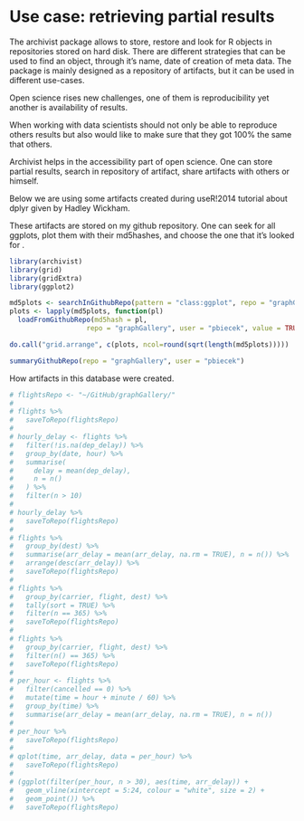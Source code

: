 <!--
%\VignetteEngine{knitr::docco_linear}
%\VignetteIndexEntry{Archivist as an accessibility engine}
-->

# Use case: retrieving partial results

The archivist package allows to store, restore and look for R objects in repositories stored on hard disk. There are different strategies that can be used to find an object, through it's name, date of creation of meta data. The package is mainly designed as a repository of artifacts, but it can be used in different use-cases.


Open science rises new challenges, one of them is reproducibility yet another is availability of results.

When working with data scientists should not only be able to reproduce others results 
but also would like to make sure that they got 100% the same that others.

Archivist helps in the accessibility part of open science.
One can store partial results, search in repository of artifact, 
share artifacts with others or himself.

Below we are using some artifacts created during useR!2014 tutorial about dplyr given by Hadley Wickham.

These artifacts are stored on my github repository.
One can seek for all ggplots, plot them with their md5hashes,
and choose the one that it's looked for
.


```r

library(archivist)
library(grid)
library(gridExtra)
library(ggplot2)

md5plots <- searchInGithubRepo(pattern = "class:ggplot", repo = "graphGallery", user = "pbiecek", fixed = FALSE)
plots <- lapply(md5plots, function(pl) 
  loadFromGithubRepo(md5hash = pl, 
                   repo = "graphGallery", user = "pbiecek", value = TRUE) + ggtitle(pl))

do.call("grid.arrange", c(plots, ncol=round(sqrt(length(md5plots)))))

summaryGithubRepo(repo = "graphGallery", user = "pbiecek")

```

How artifacts in this database were created.

```r
# flightsRepo <- "~/GitHub/graphGallery/"
# 
# flights %>% 
#   saveToRepo(flightsRepo)
# 
# hourly_delay <- flights %>% 
#   filter(!is.na(dep_delay)) %>%
#   group_by(date, hour) %>%
#   summarise(
#     delay = mean(dep_delay),
#     n = n()
#   ) %>% 
#   filter(n > 10)
# 
# hourly_delay %>% 
#   saveToRepo(flightsRepo)
# 
# flights %>%
#   group_by(dest) %>%
#   summarise(arr_delay = mean(arr_delay, na.rm = TRUE), n = n()) %>%
#   arrange(desc(arr_delay)) %>% 
#   saveToRepo(flightsRepo)
# 
# flights %>% 
#   group_by(carrier, flight, dest) %>% 
#   tally(sort = TRUE) %>%
#   filter(n == 365) %>% 
#   saveToRepo(flightsRepo)
# 
# flights %>% 
#   group_by(carrier, flight, dest) %>% 
#   filter(n() == 365) %>% 
#   saveToRepo(flightsRepo)
# 
# per_hour <- flights %>%
#   filter(cancelled == 0) %>%
#   mutate(time = hour + minute / 60) %>%
#   group_by(time) %>%
#   summarise(arr_delay = mean(arr_delay, na.rm = TRUE), n = n())
# 
# per_hour %>% 
#   saveToRepo(flightsRepo)
# 
# qplot(time, arr_delay, data = per_hour) %>% 
#   saveToRepo(flightsRepo)
# 
# (ggplot(filter(per_hour, n > 30), aes(time, arr_delay)) + 
#   geom_vline(xintercept = 5:24, colour = "white", size = 2) +
#   geom_point()) %>% 
#   saveToRepo(flightsRepo)

```
